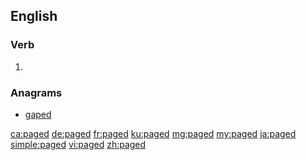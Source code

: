 ==English==

===Verb===
{{head|en|verb form}}

# {{en-past of|page}}

===Anagrams===
* [[gaped#English|gaped]]

[[ca:paged]]
[[de:paged]]
[[fr:paged]]
[[ku:paged]]
[[mg:paged]]
[[my:paged]]
[[ja:paged]]
[[simple:paged]]
[[vi:paged]]
[[zh:paged]]